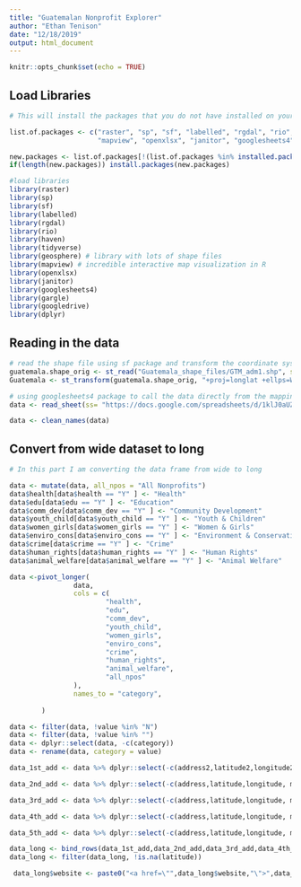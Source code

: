 ```yaml
---
title: "Guatemalan Nonprofit Explorer"
author: "Ethan Tenison"
date: "12/18/2019"
output: html_document
---
```


```r
knitr::opts_chunk$set(echo = TRUE)
```

## Load Libraries 


```r
# This will install the packages that you do not have installed on your computer. If you add new ones, you #need to add them to the list.of.packages list. 

list.of.packages <- c("raster", "sp", "sf", "labelled", "rgdal", "rio", "haven", "tidyverse", "geosphere", 
                      "mapview", "openxlsx", "janitor", "googlesheets4", "gargle", "googledrive", "dplyr")

new.packages <- list.of.packages[!(list.of.packages %in% installed.packages()[,"Package"])]
if(length(new.packages)) install.packages(new.packages)

#load libraries 
library(raster)
library(sp)
library(sf)
library(labelled)
library(rgdal)
library(rio)
library(haven)
library(tidyverse)
library(geosphere) # library with lots of shape files
library(mapview) # incredible interactive map visualization in R
library(openxlsx)
library(janitor)
library(googlesheets4)
library(gargle)
library(googledrive)
library(dplyr)

```

## Reading in the data 


```r
# read the shape file using sf package and transform the coordinate system 
guatemala.shape_orig <- st_read("Guatemala_shape_files/GTM_adm1.shp", stringsAsFactors=FALSE)
Guatemala <- st_transform(guatemala.shape_orig, "+proj=longlat +ellps=WGS84 +datum=WGS84")

# using googlesheets4 package to call the data directly from the mapping dataset 
data <- read_sheet(ss= "https://docs.google.com/spreadsheets/d/1klJ0aUZF1HX8qwR8EjsOhWUB9EJH6PYYdzPl2fQUvuM/edit?usp=sharing", sheet = "Sheet1", col_names = TRUE)

data <- clean_names(data)
```

## Convert from wide dataset to long  

```r
# In this part I am converting the data frame from wide to long 

data <- mutate(data, all_npos = "All Nonprofits")
data$health[data$health == "Y" ] <- "Health"
data$edu[data$edu == "Y" ] <- "Education"
data$comm_dev[data$comm_dev == "Y" ] <- "Community Development"
data$youth_child[data$youth_child == "Y" ] <- "Youth & Children"
data$women_girls[data$women_girls == "Y" ] <- "Women & Girls"
data$enviro_cons[data$enviro_cons == "Y" ] <- "Environment & Conservation"
data$crime[data$crime == "Y" ] <- "Crime"
data$human_rights[data$human_rights == "Y" ] <- "Human Rights"
data$animal_welfare[data$animal_welfare == "Y" ] <- "Animal Welfare"

data <-pivot_longer(
                data,
                cols = c(
                        "health",
                        "edu",
                        "comm_dev",
                        "youth_child",
                        "women_girls",
                        "enviro_cons",
                        "crime",
                        "human_rights",
                        "animal_welfare",
                        "all_npos"
                ),
                names_to = "category",
                
        )

data <- filter(data, !value %in% "N")
data <- filter(data, !value %in% "")
data <- dplyr::select(data, -c(category))
data <- rename(data, category = value)

data_1st_add <- data %>% dplyr::select(-c(address2,latitude2,longitude2,municipality2, department2, address3                                        ,latitude3, longitude3, municipality3, department3, address4,latitude4,                                        longitude4,municipality4, department4, address5,latitude5, longitude5,                                        municipality5, department5))

data_2nd_add <- data %>% dplyr::select(-c(address,latitude,longitude, municipality, department, address3                                        ,latitude3, longitude3, municipality3, department3, address4,latitude4,                                        longitude4,municipality4, department4, address5,latitude5, longitude5,                                        municipality5, department5))  %>% rename(address = address2, latitude =                                       latitude2, longitude = longitude2, municipality = municipality2,                                              department = department2) 

data_3rd_add <- data %>% dplyr::select(-c(address,latitude,longitude, municipality, department, address2                                        ,latitude2, longitude2, municipality2, department2, address4,latitude4,                                        longitude4,municipality4, department4, address5,latitude5, longitude5,                                        municipality5, department5))  %>% rename(address = address3, latitude =                                       latitude3, longitude = longitude3, municipality = municipality3,                                              department = department3) 

data_4th_add <- data %>% dplyr::select(-c(address,latitude,longitude, municipality, department, address2                                        ,latitude2, longitude2, municipality2, department2, address3,latitude3,                                        longitude3,municipality3, department3, address5,latitude5, longitude5,                                        municipality5, department5))  %>% rename(address = address4, latitude =                                       latitude4, longitude = longitude4, municipality = municipality4,                                              department = department4) 

data_5th_add <- data %>% dplyr::select(-c(address,latitude,longitude, municipality, department, address2                                        ,latitude2, longitude2, municipality2, department2, address3,latitude3,                                        longitude3,municipality3, department3, address4,latitude4, longitude4,                                        municipality4, department4))  %>% rename(address = address5, latitude =                                       latitude5, longitude = longitude5, municipality = municipality5,                                              department = department5) 

data_long <- bind_rows(data_1st_add,data_2nd_add,data_3rd_add,data_4th_add, data_5th_add)
data_long <- filter(data_long, !is.na(latitude))

```

```r
 data_long$website <- paste0("<a href=\"",data_long$website,"\">",data_long$npo,"</a>")

```